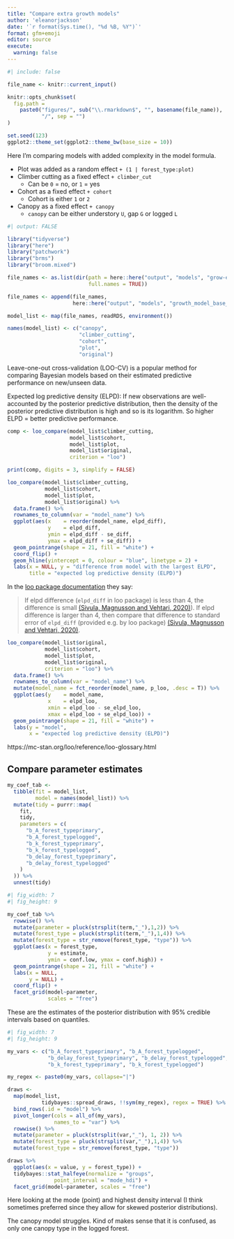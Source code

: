 ```yaml
---
title: "Compare extra growth models"
author: 'eleanorjackson'
date: '`r format(Sys.time(), "%d %B, %Y")`' 
format: gfm+emoji
editor: source
execute:
  warning: false
---
```


```r
#| include: false

file_name <- knitr::current_input()

knitr::opts_chunk$set(
  fig.path =
    paste0("figures/", sub("\\.rmarkdown$", "", basename(file_name)), 
           "/", sep = "")
)

set.seed(123)
ggplot2::theme_set(ggplot2::theme_bw(base_size = 10))
```

Here I'm comparing models with added complexity in the model formula.

- Plot was added as a random effect `+ (1 | forest_type:plot)`
- Climber cutting as a fixed effect `+ climber_cut`
  - Can be `0` = no, or `1` = yes
- Cohort as a fixed effect `+ cohort`
  - Cohort is either `1` or `2`
- Canopy as a fixed effect `+ canopy`
  - `canopy` can be either understory `U`, gap `G` or logged `L`


```r
#| output: FALSE

library("tidyverse")
library("here")
library("patchwork")
library("brms")
library("broom.mixed")
```

```r

file_names <- as.list(dir(path = here::here("output", "models", "grow-extra"),
                          full.names = TRUE))

file_names <- append(file_names,
                     here::here("output", "models", "growth_model_base_p3.rds"))

model_list <- map(file_names, readRDS, environment())

names(model_list) <- c("canopy",
                       "climber_cutting", 
                       "cohort", 
                       "plot", 
                       "original")

```

Leave-one-out cross-validation (LOO-CV) 
is a popular method for comparing Bayesian models 
based on their estimated predictive performance on new/unseen data.

Expected log predictive density (ELPD): 
If new observations are well-accounted by the posterior predictive distribution,
then the density of the posterior predictive distribution is high 
and so is its logarithm. 
So higher ELPD = better predictive performance.

```r
comp <- loo_compare(model_list$climber_cutting,
                    model_list$cohort,
                    model_list$plot,
                    model_list$original,
                    criterion = "loo")

print(comp, digits = 3, simplify = FALSE)
```

```r
loo_compare(model_list$climber_cutting,
            model_list$cohort,
            model_list$plot,
            model_list$original) %>% 
  data.frame() %>% 
  rownames_to_column(var = "model_name") %>% 
  ggplot(aes(x    = reorder(model_name, elpd_diff), 
             y    = elpd_diff, 
             ymin = elpd_diff - se_diff, 
             ymax = elpd_diff + se_diff)) +
  geom_pointrange(shape = 21, fill = "white") +
  coord_flip() +
  geom_hline(yintercept = 0, colour = "blue", linetype = 2) +
  labs(x = NULL, y = "difference from model with the largest ELPD", 
       title = "expected log predictive density (ELPD)") 
```

In the [loo package documentation](https://mc-stan.org/loo/articles/online-only/faq.html#how-to-use-cross-validation-for-model-selection-)
they say:

> If elpd difference (`elpd_diff` in loo package) is less than 4, 
the difference is small 
[(Sivula, Magnusson and Vehtari, 2020)](https://doi.org/10.48550/arXiv.2008.10296)). 
If elpd difference is larger than 4,
then compare that difference to standard error of `elpd_diff` 
(provided e.g. by loo package) [(Sivula, Magnusson and Vehtari, 2020)](https://doi.org/10.48550/arXiv.2008.10296).

```r
loo_compare(model_list$original,
            model_list$cohort,
            model_list$plot,
            model_list$original,
            criterion = "loo") %>% 
  data.frame() %>% 
  rownames_to_column(var = "model_name") %>% 
  mutate(model_name = fct_reorder(model_name, p_loo, .desc = T)) %>% 
  ggplot(aes(y    = model_name, 
             x    = elpd_loo, 
             xmin = elpd_loo - se_elpd_loo, 
             xmax = elpd_loo + se_elpd_loo)) +
  geom_pointrange(shape = 21, fill = "white") +
  labs(y = "model", 
       x = "expected log predictive density (ELPD)") 
```

https://mc-stan.org/loo/reference/loo-glossary.html

## Compare parameter estimates

```r

my_coef_tab <-
  tibble(fit = model_list,
         model = names(model_list)) %>%
  mutate(tidy = purrr::map(
    fit,
    tidy,
    parameters = c(
      "b_A_forest_typeprimary",
      "b_A_forest_typelogged",
      "b_k_forest_typeprimary",
      "b_k_forest_typelogged",
      "b_delay_forest_typeprimary",
      "b_delay_forest_typelogged"
    )
  )) %>%
  unnest(tidy)

```

```r
#| fig_width: 7
#| fig_height: 9

my_coef_tab %>% 
  rowwise() %>% 
  mutate(parameter = pluck(strsplit(term,"_"),1,2)) %>% 
  mutate(forest_type = pluck(strsplit(term,"_"),1,4)) %>% 
  mutate(forest_type = str_remove(forest_type, "type")) %>% 
  ggplot(aes(x = forest_type, 
             y = estimate, 
             ymin = conf.low, ymax = conf.high)) +
  geom_pointrange(shape = 21, fill = "white") +
  labs(x = NULL,
       y = NULL) +
  coord_flip() +
  facet_grid(model~parameter, 
             scales = "free") 
```

These are the estimates of the posterior distribution with 95% credible intervals based on quantiles. 

```r
#| fig_width: 7
#| fig_height: 9

my_vars <- c("b_A_forest_typeprimary", "b_A_forest_typelogged",
             "b_delay_forest_typeprimary", "b_delay_forest_typelogged",
             "b_k_forest_typeprimary", "b_k_forest_typelogged")

my_regex <- paste0(my_vars, collapse="|")

draws <-
  map(model_list,
           tidybayes::spread_draws, !!sym(my_regex), regex = TRUE) %>% 
  bind_rows(.id = "model") %>% 
  pivot_longer(cols = all_of(my_vars), 
               names_to = "var") %>% 
  rowwise() %>% 
  mutate(parameter = pluck(strsplit(var,"_"), 1, 2)) %>% 
  mutate(forest_type = pluck(strsplit(var,"_"),1,4)) %>% 
  mutate(forest_type = str_remove(forest_type, "type")) 

draws %>% 
  ggplot(aes(x = value, y = forest_type)) +
  tidybayes::stat_halfeye(normalize = "groups",
               point_interval = "mode_hdi") +
  facet_grid(model~parameter, scales = "free")
```


Here looking at the mode (point) and highest density interval
(I think sometimes preferred since they allow for skewed posterior distributions).

The canopy model struggles. 
Kind of makes sense that it is confused, 
as only one canopy type in the logged forest.
